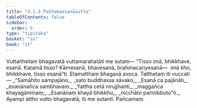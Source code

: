 ```yaml
---
title: "3.1.5 Paṭhamaesanāsutta"
tableOfContents: false
sidebar:
  order: 6
type: "tipitaka"
basket: "su"
book: "it"
---
```



<DynamicBreadcrumb />

<Division number="54" book="it" bookNo="18" page="228">

<Paragraph number="350" book="it">
Vuttañhetaṃ bhagavatā vuttamarahatāti me sutaṃ—
</Paragraph>

<Paragraph number="351" book="it">
“Tisso imā, bhikkhave, esanā. Katamā tisso? Kāmesanā, bhavesanā, brahmacariyesanā—  imā kho, bhikkhave, tisso esanā”ti. Etamatthaṃ bhagavā avoca. Tatthetaṃ iti vuccati—
</Paragraph>

<Paragraph number="352" type="verses" book="it">
_“Samāhito sampajāno,_  
_sato buddhassa sāvako;_  
_Esanā ca pajānāti,_  
_esanānañca sambhavaṃ._  

</Paragraph>

<Paragraph number="353" type="verses" book="it">
_Yattha cetā nirujjhanti,_  
_maggañca khayagāminaṃ;_  
_Esanānaṃ khayā bhikkhu,_  
_nicchāto parinibbuto”ti._  

</Paragraph>

<Paragraph number="354" book="it">
Ayampi attho vutto bhagavatā, iti me sutanti.

</Paragraph>
</Division>

<Paragraph number="355" type="center" book="it">
Pañcamaṃ.
</Paragraph>
